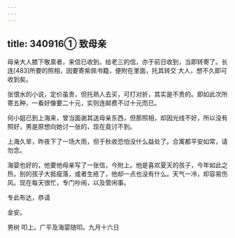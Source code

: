 ```yaml
---
---
---
```

title: 340916① 致母亲
---




母亲大人膝下敬禀者，来信已收到。给老三的信，亦于前日收到，当即转寄了。长连[483]所要的照相，因要寄紫佩书籍，便附在里面，托其转交 大人，想不久即可收到矣。

张恨水的小说，定价虽贵，但托熟人去买，可打对折，其实是不贵的。即如此次所寄五种，一看好像要二十元，实则连邮费不过十元而已。

何小姐已到上海来，曾当面谢其送母亲东西，但那照相，却因光线不好，所以没有照好，男是原想向她讨一张的，现在竟讨不到。

上海久旱，昨夜下了一场大雨，但于秋收恐怕没什么益处了。合寓都平安如常，请勿念。

海婴也好的，他要他母亲写了一张信，今附上。他是喜欢夏天的孩子，今年如此之热，别的孩子大抵瘦落，或者生疮了，他却一点也没有什么。天气一冷，却容易伤风。现在每天很忙，专门吵闹，以及管闲事。

专此布达，恭请

金安。

男树 叩上。广平及海婴随叩。九月十六日